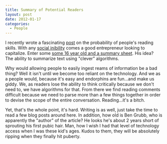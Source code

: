 ```yaml
---
title: Summary of Potential Readers
layout: post
date: 2012-01-17
categories:
  - People
---
```


I recently wrote a fascinating [post](http://cloudbacon.com/2011/12/19/People-Can-Not-Read/) on the probability of people's reading skills. With any [social inibility](http://youtu.be/-JFfN5pKzFU) comes a good entrepreneur looking to capitalize. Enter some [some 16 year old and a summary sheet](http://www.theage.com.au/digital-life/smartphone-apps/aussie-wunderkind-gets-us250k-for-technology-that-could-revolutionise-web-20120113-1pz35.html). His idea? The ability to summarize text using "clever" algorithms.

Why would allowing people to easily ingest reams of information be a bad thing? Well it isn't until we become too reliant on the technology. And we as a people would, because it's easy and endorphins are fun...and make us giddy. We, as readers lose the ability to think critically because we don't need to, we have algorithms for that. From there we find reading comments difficult because we need to parse more than a few things together in order to devise the scope of the entire conversation. Reading...it's a bitch.

Yet, that's the whole point, it's hard. Writing is as well, just take the time to read a few blog posts around here. In addition, how old is Ben Grubb, who is apparently the "author" of the article? He looks he's about 2 years short of sprouting his first pubic hair. Man, how I wish I had that level of technology access when I was these kid's ages. Kudos to them, they will be absolutely ripping when they finally hit puberty.
